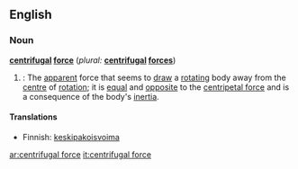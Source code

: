 ==English==

{{wikipedia}}
===Noun===
'''[[centrifugal]] [[force]]'''  (''plural:'' '''[[centrifugal]] [[forces]]''')
# {{physics}}: The [[apparent]] force that seems to [[draw]] a [[rotating]] body away from the [[centre]] of [[rotation]]; it is [[equal]] and [[opposite]] to the [[centripetal force]] and is a consequence of the body's [[inertia]].

====Translations====
*Finnish: [[keskipakoisvoima]]

[[ar:centrifugal force]]
[[it:centrifugal force]]